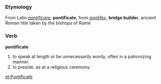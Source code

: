 ===Etymology===
From Latin ''[[pontificare]]'', '''pontificate''', from ''[[pontifex]]'', '''bridge builder''', ancient Roman title taken by the bishops of Rome

===Verb===
'''pontificate'''

# to speak at length or be unnecessarily wordy, often in a patronizing manner.
# to preside, as at a religious ceremony.

[[et:Pontificate]]